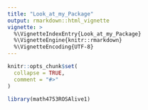 ```yaml
---
title: "Look_at_my_Package"
output: rmarkdown::html_vignette
vignette: >
  %\VignetteIndexEntry{Look_at_my_Package}
  %\VignetteEngine{knitr::rmarkdown}
  %\VignetteEncoding{UTF-8}
---
```


```r
knitr::opts_chunk$set(
  collapse = TRUE,
  comment = "#>"
)
```

```r
library(math4753ROSAlive1)
```
